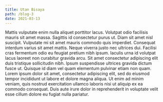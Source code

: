 ```yaml
---
title: Utan Bisaya
path: /blog-3
date: 2021-03-13
---
```


Mattis vulputate enim nulla aliquet porttitor lacus. Volutpat odio facilisis mauris sit amet massa. Sagittis id consectetur purus ut. Diam sit amet nisl suscipit. Vulputate mi sit amet mauris commodo quis imperdiet. Consequat interdum varius sit amet mattis. Neque viverra justo nec ultrices dui. Facilisi cras fermentum odio eu feugiat pretium nibh ipsum. Iaculis urna id volutpat lacus laoreet non curabitur gravida arcu. Sit amet consectetur adipiscing elit duis tristique sollicitudin nibh. Ipsum suspendisse ultrices gravida dictum fusce ut. Quisque id diam vel quam elementum pulvinar etiam non quam. Lorem ipsum dolor sit amet, consectetur adipiscing elit, sed do eiusmod tempor incididunt ut labore et dolore magna aliqua. Ut enim ad minim veniam, quis nostrud exercitation ullamco laboris nisi ut aliquip ex ea commodo consequat. Duis aute irure dolor in reprehenderit in voluptate velit esse cillum dolore eu fugiat nulla pariatur.
